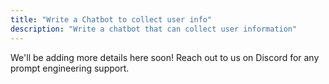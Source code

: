 ```yaml
---
title: "Write a Chatbot to collect user info"
description: "Write a chatbot that can collect user information"
---
```


We'll be adding more details here soon! Reach out to us on Discord for any prompt engineering support.